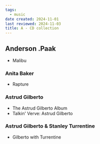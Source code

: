 ```yaml
---
tags:
  - music
date created: 2024-11-01
last reviewed: 2024-11-03
title: A - CD collection
---
```


## Anderson .Paak

- Malibu

### Anita Baker

- Rapture

### Astrud Gilberto

- The Astrud Gilberto Album
- Talkin' Verve: Astrud Gilberto

### Astrud Gilberto & Stanley Turrentine

- Gilberto with Turrentine

